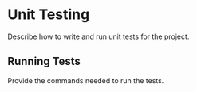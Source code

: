 # Unit Testing

Describe how to write and run unit tests for the project.

## Running Tests
Provide the commands needed to run the tests.
